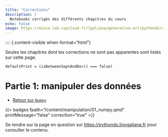 ```yaml
---
title: "Corrections"
description: |
  Notebooks corrigés des différents chapitres du cours
echo: false
image: https://minio.lab.sspcloud.fr/lgaliana/generative-art/pythonds/classroom.png
---
```


:::: {.content-visible when-format="html"}




Seules les chapitres dont les corrections ne sont pas apparentes sont listés sur cette page.

```ojs
defaultPrint = (isBetweenSeptAndDec() === false)
```



# Partie 1: manipuler des données


* [Retour sur `Numpy`](https://github.com/linogaliana/python-datascientist-notebooks/blob/main/corrections/manipulation/01_numpy.ipynb)

{{< badges
    fpath="/content/manipulation/01_numpy.qmd"
    printMessage="false"
    correction="true"
>}}

<!--------------
* [Introduction à `Pandas`](../manipulation/02_pandas_intro.qmd)

{{< badges
    fpath="/content/manipulation/02_pandas_intro.qmd"
    printMessage="false"
    correction="true"
>}}

* [Manipulations de données avec `Pandas`](../manipulation/02_pandas_suite.qmd)

{{< badges
    fpath="/content/manipulation/02_pandas_suite.qmd"
    printMessage="false"
    correction="true"
>}}

* [Exercices `Geopandas`](../manipulation/03_geopandas_TP.qmd)

{{< badges
    fpath="/content/manipulation/03_geopandas_TP.qmd"
    printMessage="false"
    correction="true"
>}}

* [Exercices _webscraping_](../manipulation/04a_webscraping_TP.qmd)

{{< badges
    fpath="/content/manipulation/04a_webscraping_TP.qmd"
    printMessage="false"
    correction="true"
>}}

* [Exercices expressions régulières](../manipulation/04b_regex_TP.qmd)

{{< badges
    fpath="/content/manipulation/04b_regex_TP.qmd"
    printMessage="false"
    correction="true"
>}}

* [Exercices API](../manipulation/04c_API_TP.qmd)

{{< badges
    fpath="/content/manipulation/04c_API_TP.qmd"
    printMessage="false"
    correction="true"
>}}


# Partie 2: visualiser les données


* [Exercices graphiques classiques](../visualisation/matplotlib.qmd)

{{< badges
    fpath="/content/visualisation/matplotlib.qmd"
    printMessage="false"
    correction="true"
>}}

* [Exercices sur la cartographie](../visualisation/maps.qmd)

{{< badges
    fpath="/content/visualisation/maps.qmd"
    printMessage="false"
    correction="true"
>}}


# Partie 3: modéliser


* [Exercices sur le _preprocessing_](../modelisation/0_preprocessing.qmd)

{{< badges
    fpath="/content/modelisation/0_preprocessing.qmd"
    printMessage="false"
    correction="true"
>}}

* [Exercices sur l'évaluation des modèles](../modelisation/1_modelevaluation.qmd)

{{< badges
    fpath="/content/modelisation/1_modelevaluation.qmd"
    printMessage="false"
    correction="true"
>}}

* [Exercices sur la classification](../modelisation/2_SVM.qmd)

{{< badges
    fpath="/content/modelisation/2_SVM.qmd"
    printMessage="false"
    correction="true"
>}}

* [Exercices sur la régression](../modelisation/3_regression.qmd)

{{< badges
    fpath="/content/modelisation/3_regression.qmd"
    printMessage="false"
    correction="true"
>}}

* [Exercices sur la sélection de variables](../modelisation/4_featureselection.qmd)

{{< badges
    fpath="/content/modelisation/4_featureselection.qmd"
    printMessage="false"
    correction="true"
>}}


* [Exercices sur le _clustering_](../modelisation/5_clustering.qmd)

{{< badges
    fpath="/content/modelisation/5_clustering.qmd"
    printMessage="false"
    correction="true"
>}}


* [Exercices sur les _pipelines_](../modelisation/6_pipeline.qmd)

{{< badges
    fpath="/content/modelisation/6_pipeline.qmd"
    printMessage="false"
    correction="true"
>}}


# Partie 4: Natural Language Processing (NLP)

* [Découverte des enjeux de nettoyage de texte](/content/NLP/01_intro.qmd)

{{< badges
    fpath="/content/NLP/01_intro.qmd"
    printMessage="false"
    correction="true"
>}}

* [L'approche _bag of words_ pour synthétiser l'information textuelle](/content/NLP/02_exoclean.qmd)

{{< badges
    fpath="/content/NLP/02_exoclean.qmd"
    printMessage="false"
    correction="true"
>}}

* [Les _embeddings_ et la modélisation du langage](/content/NLP/03_embedding.qmd)

{{< badges
    fpath="/content/NLP/03_embedding.qmd"
    printMessage="false"
    correction="true"
>}}


::::
-------------------->

:::: {.content-visible when-format="ipynb"}
Se rendre sur la page en question sur [https://pythonds.linogaliana.fr](https://pythonds.linogaliana.fr) pour consulter le contenu.
::::

